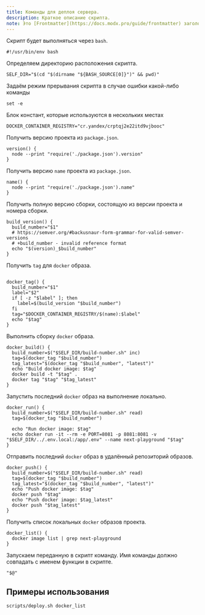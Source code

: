 ```yaml
---
title: Команды для деплоя сервера.
description: Краткое описание скрипта.
note: Это [Frontmatter](https://docs.modx.pro/guide/frontmatter) заголовок файла с параметрами.
---
```


Скрипт будет выполняться через `bash`.
```shell
#!/usr/bin/env bash
```

Определяем директорию расположения скрипта.

```shell
SELF_DIR="$(cd "$(dirname "${BASH_SOURCE[0]}")" && pwd)"
```
Задаём режим прерывания скрипта в случае ошибки какой-либо команды

```shell
set -e
```
Блок констант, которые используются в нескольких местах
```shell
DOCKER_CONTAINER_REGISTRY="cr.yandex/crptqj2e22itd9vjbooc"
```

Получить версию проекта из `package.json`.
```shell
version() {
  node --print "require('./package.json').version"
}
```

Получить версию `name` проекта из `package.json`.
```shell
name() {
  node --print "require('./package.json').name"
}
```

Получить полную версию сборки, состоящую из версии проекта и номера сборки.

```shell
build_version() {
  build_number="$1"
  # https://semver.org/#backusnaur-form-grammar-for-valid-semver-versions
  # +build_number - invalid reference format
  echo "$(version)_$build_number"
}
```

Получить `tag` для `docker` образа.

```shell

docker_tag() {
  build_number="$1"
  label="$2"
  if [ -z "$label" ]; then
    label=$(build_version "$build_number")
  fi
  tag="$DOCKER_CONTAINER_REGISTRY/$(name):$label"
  echo "$tag"
}
```

Выполнить сборку `docker` образа.

```shell
docker_build() {
  build_number=$("$SELF_DIR/build-number.sh" inc)
  tag=$(docker_tag "$build_number")
  tag_latest="$(docker_tag "$build_number", "latest")"
  echo "Build docker image: $tag"
  docker build -t "$tag" .
  docker tag "$tag" "$tag_latest"
}
```

Запустить последний `docker` образ на выполнение локально.

```shell
docker_run() {
  build_number=$("$SELF_DIR/build-number.sh" read)
  tag=$(docker_tag "$build_number")

  echo "Run docker image: $tag"
  echo docker run -it --rm -e PORT=8081 -p 8081:8081 -v "$SELF_DIR/../.env.local:/app/.env" --name next-playground "$tag"
}
```

Отправить последний `docker` образ в удалённый репозиторий образов.

```shell
docker_push() {
  build_number=$("$SELF_DIR/build-number.sh" read)
  tag=$(docker_tag "$build_number")
  tag_latest="$(docker_tag "$build_number", "latest")"
  echo "Push docker image: $tag"
  docker push "$tag"
  echo "Push docker image: $tag_latest"
  docker push "$tag_latest"
}
```

Получить список локальных `docker` образов проекта.

```shell
docker_list() {
  docker image list | grep next-playground
}
```
Запускаем переданную в скрипт команду. Имя команды должно совпадать с именем функции в скрипте.

```shell
"$@"
```

## Примеры использования

```shell exclude
scripts/deploy.sh docker_list
```
